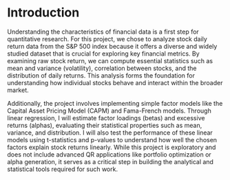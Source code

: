 # Introduction

Understanding the characteristics of financial data is a first step for quantitative research. For this project, we chose to analyze stock daily return data from the S&P 500 index because it offers a diverse and widely studied dataset that is crucial for exploring key financial metrics. By examining raw stock return, we can compute essential statistics such as mean and variance (volatility), correlation between stocks, and the distribution of daily returns. This analysis forms the foundation for understanding how individual stocks behave and interact within the broader market.

Additionally, the project involves implementing simple factor models like the Capital Asset Pricing Model (CAPM) and Fama-French models. Through linear regression, I will estimate factor loadings (betas) and excessive returns (alphas), evaluating their statistical properties such as mean, variance, and distribution. I will also test the performance of these linear models using t-statistics and p-values to understand how well the chosen factors explain stock returns linearly. While this project is exploratory and does not include advanced QR applications like portfolio optimization or alpha generation, it serves as a critical step in building the analytical and statistical tools required for such work.


